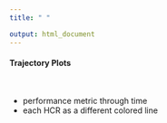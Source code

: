 ```yaml
---
title: " "

output: html_document
---
```


#### Trajectory Plots

<br>

* performance metric through time
* each HCR as a different colored line 